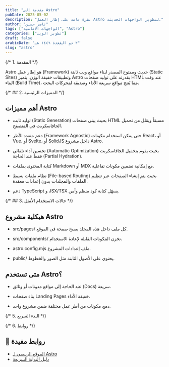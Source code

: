 ```yaml
---
title: "مقدمة إلى Astro"
pubDate: 2025-05-02
description: "نظرة عامة على إطار العمل Astro لتطوير الواجهات الحديثة."
author: "ناصر حسين"
tags: ["الواجهات الامامية", "Astro"]
categories: ["تطوير الويب"]
draft: false
arabicDate: "٣ ذو القعدة ١٤٤٦ هـ"
slug: "astro"
---
```



{/* 1. المقدمة */}

Astro هو إطار عمل (Framework) حديث ومفتوح المصدر لبناء مواقع ويب ثابتة (Static Sites) وتطبيقات خفيفة الوزن. يتميز Astro بقدرته على توليد صفحات HTML عند وقت البناء (Build Time)، مما يُنتج مواقع سريعة الأداء وصديقة لمحركات البحث.

{/* ## 2. المميزات الرئيسية */}

## أهم مميزات Astro

- توليد ثابت (Static Generation) بحيث يبني صفحات HTML مسبقاً ويقلل من تحميل الجافاسكربت في المتصفح.

- دعم متعدد الأطر (Framework Agnostic) حتى يمكن استخدام مكونات React، أو Vue، أو Svelte، أو SolidJS داخل مشروع Astro.

- تحسين أداء تلقائي (Automatic Optimization) بحيث يقوم بتحميل الجافاسكربت فقط عند الحاجة (Partial Hydration).

- كتابة المحتوى بملفات Markdown أو MDX مع إمكانية تضمين مكونات تفاعلية.

- نظام ملفات بسيط (File-based Routing) بحيث يتم إنشاء الصفحات عبر تنظيم الملفات والمجلدات بدون إعدادات معقدة.

- دعم TypeScript و JSX/TSX يسهّل كتابة كود منظم وآمن.

{/* ## 3. حالات الاستخدام الأمثل */}

## هيكلية مشروع Astro

- <HighlightText type="code">src/pages/</HighlightText>
  كل ملف داخل هذه المجلد يصبح صفحة في الموقع.

- <HighlightText type="code">src/components/</HighlightText> تخزن المكونات
  القابلة لإعادة الاستخدام.

- <HighlightText type="code">astro.config.mjs</HighlightText> ملف إعدادات
  المشروع.

- <HighlightText type="code">public/</HighlightText> يحتوي على الأصول الثابتة
  مثل الصور والخطوط.

## متى تستخدم Astro؟

- عند الحاجة إلى مواقع مدونات أو وثائق (Docs) سريعة.

- بناء صفحات Landing Pages خفيفة الأداء.

- دمج مكونات من أطر عمل مختلفة ضمن مشروع واحد.

{/* 5. البدء السريع */}

{/* 6. روابط */}

## 🔗 روابط مفيدة

- [الموقع الرسمي لـ Astro](https://astro.build)
- [دليل البداية السريعة](https://docs.astro.build/en/getting-started/)
